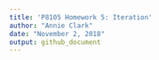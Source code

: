 ```yaml
---
title: 'P8105 Homework 5: Iteration'
author: "Annie Clark"
date: "November 2, 2018"
output: github_document
---
```


